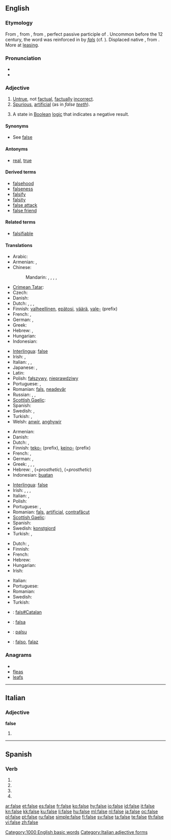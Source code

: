 ==English==
{{wikipedia|dab=false}}

===Etymology===
From {{etyl|enm}} {{term|false|lang=enm}}, from {{etyl|ang}} {{term|fals||false, fraud, falsehood|lang=ang}}, from {{etyl|la}} {{term|falsus||counterfeit, false; falsehood|lang=la}}, perfect passive participle of {{term|fallo|fallō|deceive|lang=la}}. Uncommon before the 12 century, the word was reinforced in {{enm}} by {{etyl|roa-nor|-}} ''[[fals#Anglo-Norman|fals]]'' (cf. {{etyl|fro|-}} {{term|faus|lang=fro}}). Displaced native {{enm}} {{term|les|les, lese|false|lang=enm}}, from {{ang}} {{term|leas|lēas|lang=ang}}. More at [[leasing]].

===Pronunciation===
* {{audio|en-us-false.ogg|Audio (US)}}
* {{audio|En-uk-false.ogg|Audio (UK)}}

===Adjective===
{{en-adj|fals|er}}

# [[untrue|Untrue]], not [[factual]], [[factually]] [[incorrect]].
# [[spurious|Spurious]], [[artificial]] (as in ''false [[tooth|teeth]]'').
# {{logic}} A state in [[Boolean]] [[logic]] that indicates a negative result.

====Synonyms====
* See [[Wikisaurus:false|false]]

====Antonyms====
* {{sense|untrue}} [[real]], [[true]]

====Derived terms====
* [[falsehood]]
* [[falseness]]
* [[falsify]]
* [[falsity]]
* [[false attack]]
* [[false friend]]

====Related terms====
* [[falsifiable]]

====Translations====
{{trans-top|untrue, not factual, wrong}}
* Arabic: {{t|ar|زائف|tr=zaa'if}}
* Armenian: {{t-|hy|կեղծ|tr=keġç}}, {{t-|hy|սխալ|tr=sxal}}
* Chinese:
*: Mandarin: {{t-|cmn|假|tr=jiǎ|sc=Hani}},  {{t|cmn|虛偽|sc=Hani}},  {{t|cmn|虚伪|tr=xūwěi|sc=Hani}},  {{t|cmn|虛假|sc=Hani}},  {{t|cmn|虚假|tr=xūjiǎ|sc=Hani}}
* [[Crimean Tatar]]: {{tø|crh|yañlış|xs=Crimean Tatar}}
* Czech: {{t-|cs|nepravdivý|m}}
* Danish: {{t-|da|falsk}}
* Dutch: {{t+|nl|onwaar}}, {{t+|nl|vals}}, {{t+|nl|fout}}, {{t+|nl|onjuist}}
* Finnish: [[valheellinen]], [[epätosi]], [[väärä]], [[vale-]] (prefix)
* French: {{t+|fr|faux}}, {{t+|fr|incorrect}}
* German: {{t+|de|falsch}}, {{t+|de|unwahr}}
* Greek: {{t+|el|ψευδής|tr=pseuðís}}
* Hebrew: {{he-translation|שקרי|shikrí}} {{m}}, {{he-translation|לא נכון|ló nakhón}} {{m}}
* Hungarian: {{t+|hu|hamis}}
* Indonesian: {{t-|id|salah|xs=Indonesian}}
{{trans-mid}}
* [[Interlingua]]: [[#Interlingua|false]]
* Irish: {{t-|ga|bréagach|xs=Irish}}, {{t|ga|bréige|xs=Irish}}
* Italian: {{t+|it|falso}}, {{t+|it|errato}},  {{t+|it|bugiardo|m}}
* Japanese: {{t+|ja|虚偽|tr=きょぎ, kyogi}},  {{t|ja|偽の|tr=にせの, nise-no}}
* Latin: {{t-|la|falsus}}
* Polish: [[fałszywy]], [[nieprawdziwy]]
* Portuguese: {{t+|pt|falso}}, {{t+|pt|errado}}
* Romanian: [[fals#Romanian|fals]], [[neadevăr]]
* Russian: {{t|ru|фальшивый|tr=fal'šívyj}},  {{t|ru|ложный|tr=lóžnyj}},  {{t+|ru|неправильный|tr=neprávil'nyj}}
* [[Scottish Gaelic]]: {{t-|gd|breugach|xs=Scottish Gaelic}}
* Spanish: {{t+|es|falso}}
* Swedish: {{t+|sv|falsk}}, {{t-|sv|osann}}
* Turkish: {{t+|tr|yanlış}}, {{t+|tr|yalan}}
* Welsh: [[anwir]], [[anghywir]]
{{trans-bottom}}

{{trans-top|spurious, artificial}}
* Armenian: {{t-|hy|կեղծ|tr=keġç}}
* Danish: {{t-|da|kunstig}}
* Dutch: {{t+|nl|vals}}, {{t|nl|onecht}}
* Finnish: [[teko-]] (prefix), [[keino-]] (prefix)
* French: {{t+|fr|faux}}, {{t+|fr|artificiel}}
* German: {{t+|de|falsch}},  {{t-|de|unecht}}
* Greek: {{t+|el|ψευδής|tr=pseuðís}}, {{t+|el|πλαστός|tr=plastós}}, {{t+|el|κίβδηλος|tr=kívðilos}}, {{t+|el|νόθος|tr=nóθos}}
* Hebrew: {{he-translation|מזוייף|mezuyáf}} {{m}}, {{he-translation|תותב|totáv}} {{m}} (=''prosthetic''), {{he-translation|תותבת|totévet}} {{f}} (=''prosthetic'')
* Indonesian: [[buat|buatan]]
{{trans-mid}}
* [[Interlingua]]: [[#Interlingua|false]]
* Irish: {{t-|ga|bréag-|xs=Irish}}, {{t-|ga|bréagach|xs=Irish}}, {{t|ga|bréige|xs=Irish}}, {{t-|ga|falsa|xs=Irish}}
* Italian: {{t-|it|posticcio}}, {{t+|it|finto}}
* Polish: {{t+|pl|sztuczny}}
* Portuguese: {{t+|pt|falso}}, {{t+|pt|artificial}}
* Romanian: [[fals#Romanian|fals]], [[artificial#Romanian|artificial]], [[contrafăcut]]
* [[Scottish Gaelic]]: {{t-|gd|breugach|xs=Scottish Gaelic}}
* Spanish: {{t-|es|postizo}}
* Swedish: [[konstgjord]]
* Turkish: {{t+|tr|yapay}}, {{t+|tr|sahte}}
{{trans-bottom}}

{{trans-top|state in Boolean logic that indicates a negative result}}
* Dutch: {{t+|nl|onwaar}}, {{t+|nl|vals}}
* Finnish: {{t+|fi|epätosi}}
* French: {{t+|fr|faux}}
* Hebrew: {{he-translation|שקרי|shikrí}} {{m}}
* Hungarian: {{t+|hu|hamis}}
* Irish: {{t-|ga|bréagach|xs=Irish}}
{{trans-mid}}
* Italian: {{t+|it|falso}}
* Portuguese: {{t+|pt|falso}}
* Romanian: {{t+|ro|fals|n}}
* Swedish: {{t+|sv|falskt}}
* Turkish: {{t+|tr|yanlış}}
{{trans-bottom}}

{{checktrans-top}}
* {{ttbc|Catalan}}: [[fals#Catalan]]
* {{ttbc|Ido}}: [[falsa]]
{{checktrans-mid}}
* {{ttbc|Indonesian}}: [[palsu]]
* {{ttbc|Spanish}}: [[falso]], [[falaz]]
{{checktrans-bottom}}

===Anagrams===
* {{alphagram|aefls}}
* [[fleas#English|fleas]]
* [[leafs#English|leafs]]

[[Category:1000 English basic words]]

----

==Italian==

===Adjective===
'''false''' {{p}}

# {{feminine of|falso#Adjective|falso}}

[[Category:Italian adjective forms]]

----

==Spanish==

===Verb===
{{es-verb-form|falsar}}

# {{es-verb form of|ending=ar|mood=imperative|pers=2|formal=yes|number=singular|[[falsar]]}}
# {{es-verb form of|ending=ar|mood=subjunctive|tense=present|pers=1|number=singular|[[falsar]]}}
# {{es-verb form of|ending=ar|mood=subjunctive|tense=present|pers=2|formal=yes|number=singular|[[falsar]]}}
# {{es-verb form of|ending=ar|mood=subjunctive|tense=present|pers=3|number=singular|[[falsar]]}}

[[ar:false]]
[[et:false]]
[[es:false]]
[[fr:false]]
[[ko:false]]
[[hy:false]]
[[io:false]]
[[id:false]]
[[it:false]]
[[kn:false]]
[[kk:false]]
[[ku:false]]
[[li:false]]
[[hu:false]]
[[ml:false]]
[[nl:false]]
[[ja:false]]
[[oc:false]]
[[pl:false]]
[[pt:false]]
[[ru:false]]
[[simple:false]]
[[fi:false]]
[[sv:false]]
[[ta:false]]
[[te:false]]
[[th:false]]
[[vi:false]]
[[zh:false]]